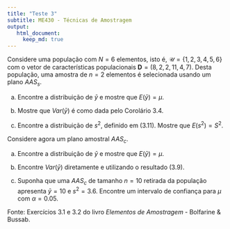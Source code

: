 ```yaml
---
title: "Teste 3"
subtitle: ME430 - Técnicas de Amostragem
output: 
   html_document:
     keep_md: true
---
```



Considere uma população com $N=6$ elementos, isto é, $\mathcal{U}=\{1,2,3,4,5,6\}$ com o vetor de características populacionais $\mathbf{D}=(8,2,2,11,4,7)$. Desta população, uma amostra de $n=2$ elementos é selecionada usando um plano $AAS_s$.

a. Encontre a distribuição de $\bar{y}$ e mostre que $E(\bar{y})=\mu$.

b. Mostre que $Var(\bar{y})$ é como dada pelo Corolário 3.4.

c. Encontre a distribuição de $s^2$, definido em (3.11). Mostre que $E(s^2)=S^2$.


Considere agora um plano amostral $AAS_c$.

a. Encontre a distribuição de $\bar{y}$ e mostre que $E(\bar{y})=\mu$.

b. Encontre $Var(\bar{y})$ diretamente e utilizando o resultado (3.9).

c. Suponha que uma $AAS_c$ de tamanho $n=10$ retirada da população apresenta $\bar{y}=10$ e $s^2=3.6$. Encontre um intervalo de confiança para $\mu$ com $\alpha=0.05$.


Fonte: Exercícios 3.1 e 3.2 do livro *Elementos de Amostragem* - Bolfarine \& Bussab.

